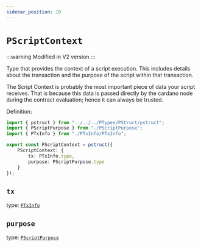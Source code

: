 ```yaml
---
sidebar_position: 10
---
```


# `PScriptContext`

:::warning
Modified in V2 version
:::

Type that provides the context of a script execution. This includes details about the transaction and the purpose of the script within that transaction.

The Script Context is probably the most important piece of data your script receives. That is because this data is passed directly by the cardano node during the contract evaluation; hence it can always be trusted.

Definition:

```ts
import { pstruct } from "../../../PTypes/PStruct/pstruct";
import { PScriptPurpose } from "./PScriptPurpose";
import { PTxInfo } from "./PTxInfo/PTxInfo";

export const PScriptContext = pstruct({
    PScriptContext: {
        tx: PTxInfo.type,
        purpose: PScriptPurpose.type
    }
});
```

## `tx`

type: [`PTxInfo`](./PTxInfo)

## `purpose`

type: [`PScriptPurpose`](./PScriptPurpose)
